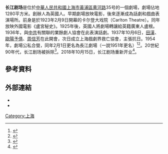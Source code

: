 '''长江剧场'''是位於[[中華人民共和國|中華人民共和國]][[上海市|上海市]][[黃浦區|黃浦區]][[黄河路_(上海)|黄河路]]35号的一個劇場，劇場佔地1280平方米。創辦人為英國人。早期劇場放映電影，後來逐漸成為話劇和戲曲表演場所。前身是於1923年2月9日開幕的卡尔登大戏院（Carlton Theatre）。同年放映外國電影《盧宮秘史》。1925年後，英國人將劇場轉讓給英籍廣東人盧根。1936年，與[[中共|中共]]有關聯的業餘劇人協會在此表演話劇。1937年10月6日，[[田漢|田漢]]、[[歐陽予倩|歐陽予倩]]、[[周信芳|周信芳]]在此開會，次日成立上海戲劇界救亡協會，主張抗日。1954年，劇場公私合營，同年2月1日更名為長江劇場（一說1951年更名）<ref>{{cite news |title=剧场历史（大事记） |url=http://www.changjiangtheatre.cn/index.php?c=category&id=28 |publisher=长江剧场}}</ref><ref>{{Cite book|title=上海市黄埔区地名志|last=胡炜主编|publisher=上海社会科学院出版社|year=1989|location=上海|pages=629}}</ref>。20世紀90年代，长江剧场被拆除<ref>{{cite news|title=消失的老劇場|url=http://theory.people.com.cn/BIG5/n/2012/1207/c40531-19822189.html|publisher=文匯報|date=2012-12-07}}</ref>。2018年10月15日，长江剧场重新开业<ref>{{cite news |title=长江剧场 |url=http://data.library.sh.cn/entity/theater/qvuufej4mc48cjd5.html |publisher=上海图书馆开放数据平台}}</ref>。 

== 參考資料 ==
{{Reflist|2}}

== 外部連結 ==
*{{official|http://www.changjiangtheatre.cn/}}
*{{official|http://www.cjtheatre.cn/}}

[[Category:上海|Category:上海]]